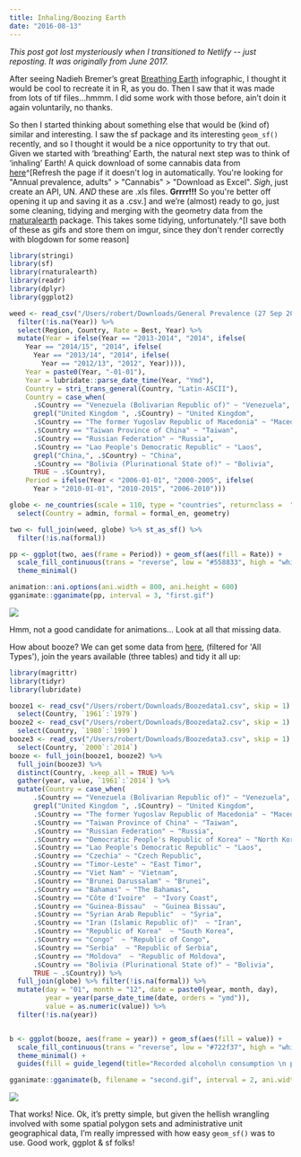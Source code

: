 ```yaml
---
title: Inhaling/Boozing Earth
date: "2016-08-13"
---
```


_This post got lost mysteriously when I transitioned to Netlify -- just reposting. It was originally from June 2017._

After seeing Nadieh Bremer’s great [Breathing Earth](http://www.datasketch.es/april/code/nadieh/) infographic, I thought it would be cool to recreate it in R, as you do. Then I saw that it was made from lots of tif files…hmmm. I did some work with those before, ain’t doin it again voluntarily, no thanks.

So then I started thinking about something else that would be (kind of) similar and interesting. I saw the sf package and its interesting `geom_sf()` recently, and so I thought it would be a nice opportunity to try that out. Given we started with ‘breathing’ Earth, the natural next step was to think of ‘inhaling’ Earth! A quick download of some cannabis data from [here](https://data.unodc.org/?lf=1&lng=en)^[Refresh the page if it doesn't log in automatically. You're looking for "Annual prevalence, adults" > "Cannabis" > "Download as Excel". *Sigh*, just create an API, UN. *AND* these are .xls files. **Grrrr!!!** So you're better off opening it up and saving it as a .csv.] and we’re (almost) ready to go, just some cleaning, tidying and merging with the geometry data from the [rnaturalearth](https://github.com/ropenscilabs/rnaturalearth) package. This takes some tidying, unfortunately.^[I save both of these as gifs and store them on imgur, since they don't render correctly with blogdown for some reason]

```r
library(stringi)
library(sf)
library(rnaturalearth)
library(readr)
library(dplyr)
library(ggplot2)

weed <- read_csv("/Users/robert/Downloads/General Prevalence (27 Sep 2017 2207).csv", skip = 2) %>%
  filter(!is.na(Year)) %>%
  select(Region, Country, Rate = Best, Year) %>%
  mutate(Year = ifelse(Year == "2013-2014", "2014", ifelse(
    Year == "2014/15", "2014", ifelse(
      Year == "2013/14", "2014", ifelse(
        Year == "2012/13", "2012", Year)))),
    Year = paste0(Year, "-01-01"),
    Year = lubridate::parse_date_time(Year, "Ymd"),
    Country = stri_trans_general(Country, "Latin-ASCII"),
    Country = case_when(
      .$Country == "Venezuela (Bolivarian Republic of)" ~ "Venezuela",
      grepl("United Kingdom ", .$Country) ~ "United Kingdom",
      .$Country == "The former Yugoslav Republic of Macedonia" ~ "Macedonia",
      .$Country == "Taiwan Province of China" ~ "Taiwan",
      .$Country == "Russian Federation" ~ "Russia",
      .$Country == "Lao People's Democratic Republic" ~ "Laos",
      grepl("China,", .$Country) ~ "China",
      .$Country == "Bolivia (Plurinational State of)" ~ "Bolivia",
      TRUE ~ .$Country),
    Period = ifelse(Year < "2006-01-01", "2000-2005", ifelse(
      Year > "2010-01-01", "2010-2015", "2006-2010")))

globe <- ne_countries(scale = 110, type = "countries", returnclass =  "sf") %>%
  select(Country = admin, formal = formal_en, geometry)

two <- full_join(weed, globe) %>% st_as_sf() %>%
  filter(!is.na(formal))

pp <- ggplot(two, aes(frame = Period)) + geom_sf(aes(fill = Rate)) +
  scale_fill_continuous(trans = "reverse", low = "#558833", high = "white") +
  theme_minimal()

animation::ani.options(ani.width = 800, ani.height = 600)
gganimate::gganimate(pp, interval = 3, "first.gif")
```

![](https://imgur.com/PJygETS.gif)

Hmm, not a good candidate for animations... Look at all that missing data.

How about booze? We can get some data from [here](http://apps.who.int/gho/data/node.main.A1022?lang=en), (filtered for 'All Types'), join the years available (three tables) and tidy it all up:

```r
library(magrittr)
library(tidyr)
library(lubridate)

booze1 <- read_csv("/Users/robert/Downloads/Boozedata1.csv", skip = 1) %>%
  select(Country, `1961`:`1979`)
booze2 <- read_csv("/Users/robert/Downloads/Boozedata2.csv", skip = 1) %>%
  select(Country, `1980`:`1999`)
booze3 <- read_csv("/Users/robert/Downloads/Boozedata3.csv", skip = 1) %>%
  select(Country, `2000`:`2014`)
booze <- full_join(booze1, booze2) %>%
  full_join(booze3) %>%
  distinct(Country, .keep_all = TRUE) %>%
  gather(year, value, `1961`:`2014`) %>%
  mutate(Country = case_when(
      .$Country == "Venezuela (Bolivarian Republic of)" ~ "Venezuela",
      grepl("United Kingdom ", .$Country) ~ "United Kingdom",
      .$Country == "The former Yugoslav Republic of Macedonia" ~ "Macedonia",
      .$Country == "Taiwan Province of China" ~ "Taiwan",
      .$Country == "Russian Federation" ~ "Russia",
      .$Country == "Democratic People's Republic of Korea" ~ "North Korea",
      .$Country == "Lao People's Democratic Republic" ~ "Laos",
      .$Country == "Czechia" ~ "Czech Republic",
      .$Country == "Timor-Leste" ~ "East Timor",
      .$Country == "Viet Nam" ~ "Vietnam",
      .$Country == "Brunei Darussalam" ~ "Brunei",
      .$Country == "Bahamas" ~ "The Bahamas",
      .$Country == "Côte d'Ivoire"  ~ "Ivory Coast",
      .$Country == "Guinea-Bissau"  ~ "Guinea Bissau",
      .$Country == "Syrian Arab Republic"  ~ "Syria",
      .$Country == "Iran (Islamic Republic of)"  ~ "Iran",
      .$Country == "Republic of Korea"  ~ "South Korea",
      .$Country == "Congo"  ~ "Republic of Congo",
      .$Country == "Serbia"  ~ "Republic of Serbia",
      .$Country == "Moldova"  ~ "Republic of Moldova",
      .$Country == "Bolivia (Plurinational State of)" ~ "Bolivia",
      TRUE ~ .$Country)) %>%
  full_join(globe) %>% filter(!is.na(formal)) %>%
  mutate(day = "01", month = "12", date = paste0(year, month, day),
         year = year(parse_date_time(date, orders = "ymd")),
         value = as.numeric(value)) %>%
  filter(!is.na(year))


b <- ggplot(booze, aes(frame = year)) + geom_sf(aes(fill = value)) +
  scale_fill_continuous(trans = "reverse", low = "#722f37", high = "white") + #nice wine colour
  theme_minimal() +
  guides(fill = guide_legend(title="Recorded alcohol\n consumption \n per capita"))

gganimate::gganimate(b, filename = "second.gif", interval = 2, ani.width=800, ani.height=600)
```

![](https://imgur.com/MS8lSbV.gif)

That works! Nice. Ok, it’s pretty simple, but given the hellish wrangling involved with some spatial polygon sets and administrative unit geographical data, I’m really impressed with how easy `geom_sf()` was to use. Good work, ggplot & sf folks!
